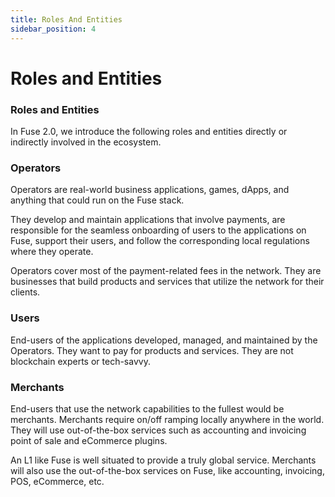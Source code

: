 ```yaml
---
title: Roles And Entities
sidebar_position: 4  
---
```

# Roles and Entities

### Roles and Entities

In Fuse 2.0, we introduce the following roles and entities directly or indirectly involved in the ecosystem.

### Operators&#x20;

Operators are real-world business applications, games, dApps, and anything that could run on the Fuse stack.&#x20;

They develop and maintain applications that involve payments, are responsible for the seamless onboarding of users to the applications on Fuse, support their users, and follow the corresponding local regulations where they operate.&#x20;

Operators cover most of the payment-related fees in the network. They are businesses that build products and services that utilize the network for their clients.

### Users

End-users of the applications developed, managed, and maintained by the Operators. They want to pay for products and services. They are not blockchain experts or tech-savvy.

### Merchants

End-users that use the network capabilities to the fullest would be merchants. Merchants require on/off ramping locally anywhere in the world. They will use out-of-the-box services such as accounting and invoicing point of sale and eCommerce plugins.

An L1 like Fuse is well situated to provide a truly global service. Merchants will also use the out-of-the-box services on Fuse, like accounting, invoicing, POS, eCommerce, etc.

